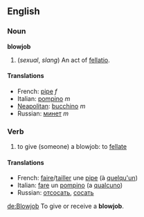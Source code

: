 ==English==
===Noun===
'''blowjob'''
# (''sexual'', ''slang'') An act of [[fellatio]].

====Translations====

*French: [[pipe]] ''f''
*Italian: [[pompino]] ''m''
*[[Neapolitan]]: [[bucchino]] ''m''
*Russian: [[минет]] ''m''

===Verb===

# to give (someone) a blowjob: to [[fellate]]

====Translations====

*French: [[faire]]/[[tailler]] une [[pipe]] (à [[quelqu'un]])
*Italian: [[fare]] un [[pompino]] (a [[qualcuno]])
*Russian: [[отсосать]], [[сосать]]
[[de:Blowjob]]
To give or receive a '''blowjob'''.